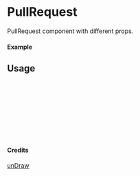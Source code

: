 
<Meta of={PullRequest} title="unDraw/PullRequest" />

# PullRequest

PullRequest component with different props.

#### Example

<Canvas of={PullRequest.Primary} />

## Usage

```ts
import { PullRequest } from "yadl-ui";

const Example = () => {
  return (
      <PullRequest />
  );
};

export default Example;
```

#### Credits
[unDraw](https://undraw.co/illustrations)
